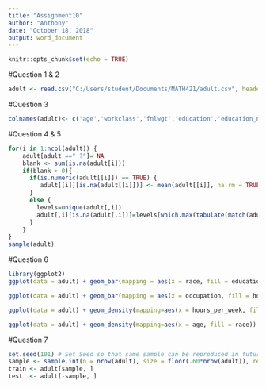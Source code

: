 ```yaml
---
title: "Assignment10"
author: "Anthony"
date: "October 18, 2018"
output: word_document
---
```


```r
knitr::opts_chunk$set(echo = TRUE)
```

#Question 1 & 2
```r
adult <- read.csv("C:/Users/student/Documents/MATH421/adult.csv", header = FALSE)
```

#Question 3
``` r
colnames(adult)<- c('age','workclass','fnlwgt','education','education_num','marital_statsu','occupation','relationship','race','sex','capital_gain','capital_loss','hours_per_week','native_country','income')
```

#Question 4 & 5
```r
for(i in 1:ncol(adult)) {
    adult[adult ==" ?"]= NA  
    blank <- sum(is.na(adult[i]))
    if(blank > 0){
      if(is.numeric(adult[[i]]) == TRUE) {
         adult[[i]][is.na(adult[[i]])] <- mean(adult[[i]], na.rm = TRUE)
      }
      else {
        levels=unique(adult[,i])
        adult[,i][is.na(adult[,i])]=levels[which.max(tabulate(match(adult[,i], x = levels)))]
      }
    }
}
sample(adult)
```

#Question 6
```r
library(ggplot2)
ggplot(data = adult) + geom_bar(mapping = aes(x = race, fill = education)) + facet_wrap(~education)

ggplot(data = adult) + geom_bar(mapping = aes(x = occupation, fill = hours_per_week), position = "dodge")

ggplot(data = adult) + geom_density(mapping=aes(x = hours_per_week, fill = sex)) + facet_wrap(~sex)

ggplot(data = adult) + geom_density(mapping=aes(x = age, fill = race)) + facet_wrap(~race)
```
#Question 7
```r
set.seed(101) # Set Seed so that same sample can be reproduced in future also
sample <- sample.int(n = nrow(adult), size = floor(.60*nrow(adult)), replace = F)
train <- adult[sample, ]
test  <- adult[-sample, ]
```

